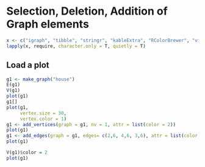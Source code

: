 # Selection, Deletion, Addition of Graph elements {#selection}

```r
x <- c("igraph", "tibble", "stringr", "kableExtra", "RColorBrewer", "viridis")
lapply(x, require, character.only = T, quietly = T)
```

## Load a plot

```r
g1 <- make_graph("house")
E(g1)
V(g1)
plot(g1)
g1[]
plot(g1,
     vertex.size = 30,
     vertex.color = 1)
g1 <- add_vertices(graph = g1, nv = 1, attr = list(color = 2))
plot(g1)
g1 <- add_edges(graph = g1, edges= c(2,6, 4,6, 3,6), attr = list(color = 3))
plot(g1)

V(g1)$color = 2
plot(g1)
```

